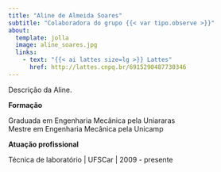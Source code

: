 ```yaml
---
title: "Aline de Almeida Soares"
subtitle: "Colaboradora do grupo {{< var tipo.observe >}}"
about:
  template: jolla
  image: aline_soares.jpg
  links:
    - text: "{{< ai lattes size=lg >}} Lattes"
      href: http://lattes.cnpq.br/6915290487730346
---
```


Descrição da Aline.

**Formação**

Graduada em Engenharia Mecânica pela Uniararas  
Mestre em Engenharia Mecânica pela Unicamp

**Atuação profissional**

Técnica de laboratório | UFSCar | 2009 - presente